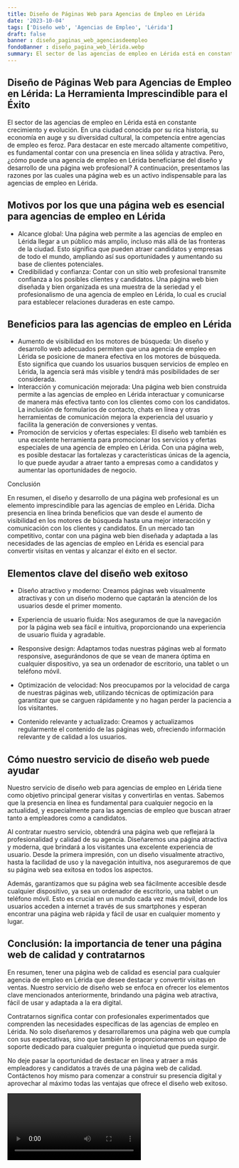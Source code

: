 ```yaml
---
title: Diseño de Páginas Web para Agencias de Empleo en Lérida
date: '2023-10-04'
tags: ['Diseño web', 'Agencias de Empleo', 'Lérida']
draft: false
banner : diseño_paginas_web_agenciasdeempleo
fondoBanner : diseño_pagina_web_lérida.webp
summary: El sector de las agencias de empleo en Lérida está en constante crecimiento y evolución. En una ciudad conocida por su rica historia, su economía en auge y su diversidad cultural, la competencia entre agencias de empleo es feroz. Para destacar en este mercado altamente competitivo, es fundamental contar con una presencia en línea sólida y atractiva. Pero, ¿cómo puede una agencia de empleo en Lérida beneficiarse del diseño y desarrollo de una página web profesional? A continuación, presentamos las razones por las cuales una página web es un activo indispensable para las agencias de empleo en Lérida.
---
```


## Diseño de Páginas Web para Agencias de Empleo en Lérida: La Herramienta Imprescindible para el Éxito

El sector de las agencias de empleo en Lérida está en constante crecimiento y evolución. En una ciudad conocida por su rica historia, su economía en auge y su diversidad cultural, la competencia entre agencias de empleo es feroz. Para destacar en este mercado altamente competitivo, es fundamental contar con una presencia en línea sólida y atractiva. Pero, ¿cómo puede una agencia de empleo en Lérida beneficiarse del diseño y desarrollo de una página web profesional? A continuación, presentamos las razones por las cuales una página web es un activo indispensable para las agencias de empleo en Lérida.

## Motivos por los que una página web es esencial para agencias de empleo en Lérida
- Alcance global: Una página web permite a las agencias de empleo en Lérida llegar a un público más amplio, incluso más allá de las fronteras de la ciudad. Esto significa que pueden atraer candidatos y empresas de todo el mundo, ampliando así sus oportunidades y aumentando su base de clientes potenciales.
- Credibilidad y confianza: Contar con un sitio web profesional transmite confianza a los posibles clientes y candidatos. Una página web bien diseñada y bien organizada es una muestra de la seriedad y el profesionalismo de una agencia de empleo en Lérida, lo cual es crucial para establecer relaciones duraderas en este campo.

## Beneficios para las agencias de empleo en Lérida
- Aumento de visibilidad en los motores de búsqueda: Un diseño y desarrollo web adecuados permiten que una agencia de empleo en Lérida se posicione de manera efectiva en los motores de búsqueda. Esto significa que cuando los usuarios busquen servicios de empleo en Lérida, la agencia será más visible y tendrá más posibilidades de ser considerada.
- Interacción y comunicación mejorada: Una página web bien construida permite a las agencias de empleo en Lérida interactuar y comunicarse de manera más efectiva tanto con los clientes como con los candidatos. La inclusión de formularios de contacto, chats en línea y otras herramientas de comunicación mejora la experiencia del usuario y facilita la generación de conversiones y ventas.
- Promoción de servicios y ofertas especiales: El diseño web también es una excelente herramienta para promocionar los servicios y ofertas especiales de una agencia de empleo en Lérida. Con una página web, es posible destacar las fortalezas y características únicas de la agencia, lo que puede ayudar a atraer tanto a empresas como a candidatos y aumentar las oportunidades de negocio.

Conclusión

En resumen, el diseño y desarrollo de una página web profesional es un elemento imprescindible para las agencias de empleo en Lérida. Dicha presencia en línea brinda beneficios que van desde el aumento de visibilidad en los motores de búsqueda hasta una mejor interacción y comunicación con los clientes y candidatos. En un mercado tan competitivo, contar con una página web bien diseñada y adaptada a las necesidades de las agencias de empleo en Lérida es esencial para convertir visitas en ventas y alcanzar el éxito en el sector.

<GifSeo />

<Cta />

## Elementos clave del diseño web exitoso

- Diseño atractivo y moderno: Creamos páginas web visualmente atractivas y con un diseño moderno que captarán la atención de los usuarios desde el primer momento.

- Experiencia de usuario fluida: Nos aseguramos de que la navegación por la página web sea fácil e intuitiva, proporcionando una experiencia de usuario fluida y agradable.

- Responsive design: Adaptamos todas nuestras páginas web al formato responsive, asegurándonos de que se vean de manera óptima en cualquier dispositivo, ya sea un ordenador de escritorio, una tablet o un teléfono móvil.

- Optimización de velocidad: Nos preocupamos por la velocidad de carga de nuestras páginas web, utilizando técnicas de optimización para garantizar que se carguen rápidamente y no hagan perder la paciencia a los visitantes.

- Contenido relevante y actualizado: Creamos y actualizamos regularmente el contenido de las páginas web, ofreciendo información relevante y de calidad a los usuarios.

## Cómo nuestro servicio de diseño web puede ayudar

Nuestro servicio de diseño web para agencias de empleo en Lérida tiene como objetivo principal generar visitas y convertirlas en ventas. Sabemos que la presencia en línea es fundamental para cualquier negocio en la actualidad, y especialmente para las agencias de empleo que buscan atraer tanto a empleadores como a candidatos.

Al contratar nuestro servicio, obtendrá una página web que reflejará la profesionalidad y calidad de su agencia. Diseñaremos una página atractiva y moderna, que brindará a los visitantes una excelente experiencia de usuario. Desde la primera impresión, con un diseño visualmente atractivo, hasta la facilidad de uso y la navegación intuitiva, nos aseguraremos de que su página web sea exitosa en todos los aspectos.

Además, garantizamos que su página web sea fácilmente accesible desde cualquier dispositivo, ya sea un ordenador de escritorio, una tablet o un teléfono móvil. Esto es crucial en un mundo cada vez más móvil, donde los usuarios acceden a internet a través de sus smartphones y esperan encontrar una página web rápida y fácil de usar en cualquier momento y lugar.

## Conclusión: la importancia de tener una página web de calidad y contratarnos

En resumen, tener una página web de calidad es esencial para cualquier agencia de empleo en Lérida que desee destacar y convertir visitas en ventas. Nuestro servicio de diseño web se enfoca en ofrecer los elementos clave mencionados anteriormente, brindando una página web atractiva, fácil de usar y adaptada a la era digital.

Contratarnos significa contar con profesionales experimentados que comprenden las necesidades específicas de las agencias de empleo en Lérida. No solo diseñaremos y desarrollaremos una página web que cumpla con sus expectativas, sino que también le proporcionaremos un equipo de soporte dedicado para cualquier pregunta o inquietud que pueda surgir.

No deje pasar la oportunidad de destacar en línea y atraer a más empleadores y candidatos a través de una página web de calidad. Contáctenos hoy mismo para comenzar a construir su presencia digital y aprovechar al máximo todas las ventajas que ofrece el diseño web exitoso.

<Video />

<CtaBot job='Agencias de Empleo' city='Lérida'/>

<Gmaps query='Lérida+españa+maps' />